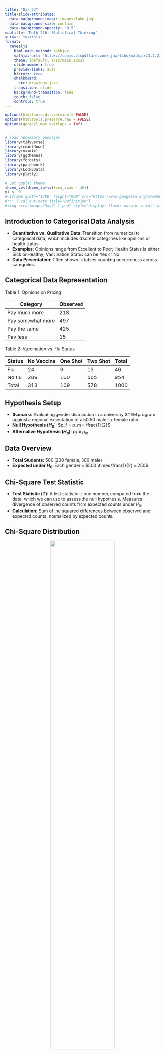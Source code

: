 ```yaml
---
title: "Day 33"
title-slide-attributes:
  data-background-image: images/lake.jpg
  data-background-size: contain
  data-background-opacity: "0.5"
subtitle: "Math 216: Statistical Thinking"
author: "Bastola"
format:
  revealjs:
    html-math-method: mathjax
    mathjax-url: "https://cdnjs.cloudflare.com/ajax/libs/mathjax/3.2.2/MathJax.js" 
    theme: [default, scss/main.scss]
    slide-number: true
    preview-links: auto
    history: true
    chalkboard: 
      src: drawings.json
    transition: slide
    background-transition: fade    
    touch: false
    controls: true
---
```


```r
options(htmltools.dir.version = FALSE)
options(htmltools.preserve.raw = FALSE)
options(ggrepel.max.overlaps = Inf)


# load necessary packages
library(tidyverse)
library(countdown)
library(mosaic)
library(ggthemes)
library(forcats)
library(patchwork)
library(Lock5Data)
library(plotly)

# Set ggplot theme
theme_set(theme_tufte(base_size = 10))
yt <- 0
#<iframe width="1380" height="900" src="https://www.geogebra.org/m/mehn8u8s"></iframe>
#::: {.callout-note title="Definition"}
#<img src="images/Day23-1.png" style="display: block; margin: auto;" width="80%"  loading="lazy" decoding="async">
```


## Introduction to Categorical Data Analysis {.font80}

::: cle6
- **Quantitative vs. Qualitative Data**: Transition from numerical to categorical data, which includes discrete categories like opinions or health status.
- **Examples**: Opinions range from Excellent to Poor; Health Status is either Sick or Healthy; Vaccination Status can be Yes or No.
- **Data Presentation**: Often shown in tables counting occurrences across categories.
:::


## Categorical Data Representation{.font60}

::: row
::: left
Table 1: Opinions on Pricing

| Category             | Observed |
|----------------------|----------|
| Pay much more        | 218      |
| Pay somewhat more    | 497      |
| Pay the same         | 425      |
| Pay less             | 15       |
:::

::: right
Table 2: Vaccination vs. Flu Status

| Status | No Vaccine | One Shot | Two Shot | Total |
|--------|------------|----------|----------|-------|
| Flu    | 24         | 9        | 13       | 46    |
| No flu | 289        | 100      | 565      | 954   |
| Total  | 313        | 109      | 578      | 1000  |
:::
:::

## Hypothesis Setup {.font80}

::: cle12
- **Scenario**: Evaluating gender distribution in a university STEM program against a regional expectation of a 50:50 male-to-female ratio.
- **Null Hypothesis ($H_0$)**: $p_f = p_m = \frac{1}{2}$
- **Alternative Hypothesis ($H_a$)**: $p_f \neq p_m$
:::

## Data Overview {.font80}

::: cle7
- **Total Students**: 500 (200 female, 300 male)
- **Expected under $H_0$**: Each gender = $500 \times \frac{1}{2} = 250$
:::

## Chi-Square Test Statistic {.font80}

::: cle12
- **Test Statistic ($T$)**: A test statistic is one number, computed from the data, which we can use to assess the null hypothesis. Measures divergence of observed counts from expected counts under $H_0$.
- **Calculation**: Sum of the squared differences between observed and expected counts, normalized by expected counts.

\begin{aligned}
\chi^2 = \sum{\frac{(observed - expected)^2}{expected}} = \sum{\frac{(O - E)^2}{E}}
\end{aligned}

:::

## Chi-Square Distribution

<center>
<img src="images/chisquare.png" width="65%" height="65%"><br>
</center>

##

<img src="images/Day33-1.png" style="display: block; margin-left: 0;" width="80%"  loading="lazy" decoding="async">



## Chi-Square Test Table {.font80}


\begin{array}{|c|c|c|c|c|}
\hline \textbf{Category} & \hat{p}_j & \textbf{Expected, } E_j & \textbf{Observed, } O_j \\
\hline \text{Female} & \frac{1}{2} & 250 & 200 \\
\hline \text{Male} & \frac{1}{2} & 250 & 300 \\
\hline
\end{array}


## Chi-Square Test Data Table {.font60}

::: cle12
- This table displays the categorical distribution of data for hypothesis testing.
  - **$j$**: Category index
  - **Category**: Description of each category
  - **$\hat{p}_j$**: Estimated proportion for each category
  - **Expected, $E_j$**: Expected count under null hypothesis = $n \hat{p}_j$
  - **Observed, $O_j$**: Observed count in sample

| $j$ | Category | $\hat{p}_j$ | Expected, $E_j$ | Observed, $O_j$ |
| :---: | :---: | :---: | :---: | :---: |
| 1 | $\mathbf{C 1}$ | $\hat{p}_1$ | $n \hat{p}_1$ | $n_1$ |
| 2 | $\mathbf{C 2}$ | $\hat{p}_2$ | $n \hat{p}_2$ | $n_2$ |
| $\vdots$ | $\vdots$ | $\vdots$ | $\vdots$ | $\vdots$ |
| $k$ | $\mathbf{C k}$ | $\hat{p}_k$ | $n \hat{p}_k$ | $n_k$ |

:::



## Summary of the Steps {.font80}

::: cle12
- State Hypothesis
- Calculate a test statistic, based on your sample data
- Create a distribution of this statistic, as it would be observed if the null hypothesis were true
- Measure how extreme your test statistic is, as compared to the distribution generated under null
- **Decision**: Reject or fail to reject $H_0$ based on the Chi-Square test value compared to critical values from Chi-Square distribution tables.
- **Implication**: Determines if there is a statistically significant difference in gender distribution compared to regional expectations.
:::

## Example: Testing the Fairness of a Die {.font80}

::: cle7

| Outcome (Category) | 1 | 2 | 3 | 4 | 5 | 6 |
| :--- | ---: | ---: | ---: | ---: | ---: | ---: |
| Observed | 12 | 7 | 14 | 15 | 4 | 8 |


- **Objective**: Test whether the outcome of die rolls matches a fair die's expected distribution.
- **Method**: Use the Chi-Square test to compare observed outcomes against the expected frequencies for a fair die.
:::

## Testing the Fairness of a Die: R-code {.font80}

::: cle2
```r
# Assuming the die is fair, each of the 6 sides should appear with equal probability.
observed_counts <- c(12, 7, 14, 15, 4, 8)
expected_probabilities <- rep(1/6, 6)
chisq.test(x=observed_counts, p=expected_probabilities)
```

- **Expected:** Each side of the die should appear 10 times out of 60 rolls under the assumption of fairness.
- **Analysis:** Perform the Chi-Square test and review the p-value to determine if there is significant evidence to reject the fairness assumption
:::


## {.font50}

> Example1: In a Rock-Paper-Scissors game, 85 rounds are played resulting in the following counts for each outcome:

| Category  | Observed |
|-----------|----------|
| Rock      | 36       |
| Paper     | 12       |
| Scissors  | 37       |

The expected frequency for each category under the assumption of equal likelihood is 28.33. Using a Chi-Square test, determine if the observed frequencies significantly differ from what is expected at a 0.05 significance level.



## {.font50}

> Example 2: A poll conducted by the General Social Survey asked 1155 people whether they thought that people with high incomes should pay a greater or smaller percentage of their income in tax than low-income people. The results are presented in the following table.

| Category | Observed |
| :--- | :--- |
| Pay much more | 218 |
| Pay somewhat more | 497 |
| Pay the same | 425 |
| Pay less | 15 |

Five years earlier, it was determined that $18.5 \%$ believed that the rich should pay much more, $39.2 \%$ believed they should pay somewhat more, $41.2 \%$ believed they should pay the same, and $1.1 \%$ believed they should pay less. Can we conclude that the current percentages differ from these? Use $\alpha=0.05$ level of significance.


##




